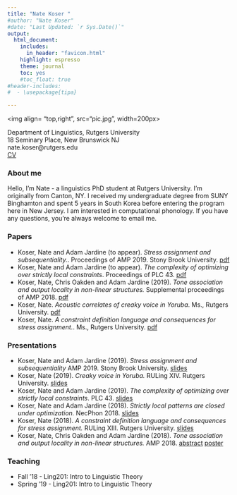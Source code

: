 ```yaml
---
title: "Nate Koser "
#author: "Nate Koser"
#date: "Last Updated: `r Sys.Date()`"
output: 
  html_document: 
    includes:
      in_header: "favicon.html"
    highlight: espresso
    theme: journal 
    toc: yes
    #toc_float: true
#header-includes:
#  - \usepackage{tipa}

---
```


 <img align= "top,right",  src="pic.jpg", width=200px>

<style>
    body .main-container {
        max-width: 700px;
    }
</style>


 
Department of Linguistics, Rutgers University 
<br>
18 Seminary Place, New Brunswick NJ
<br>
nate.koser@rutgers.edu
<br>
[CV](files/cv.pdf)




### About me


Hello, I'm Nate - a linguistics PhD student at Rutgers University. I'm originally from Canton, NY. I received my undergraduate degree from SUNY Binghamton and spent 5 years in South Korea before entering the program here in New Jersey. I am interested in computational phonology. If you have any questions, you're always welcome to email me.

### Papers

<ul>
<li> Koser, Nate and Adam Jardine (to appear). <i>Stress assignment and subsequentiality.</i>. Proceedings of AMP 2019. Stony Brook University. [pdf](files/amp2019proc.pdf) 
<li> Koser, Nate and Adam Jardine (to appear). <i>The complexity of optimizing over strictly local constraints</i>. Proceedings of PLC 43. [pdf](files/plc2019proc.pdf) 
<li> Koser, Nate, Chris Oakden and Adam Jardine (2019). <i>Tone association and output locality in non-linear structures.</i> Supplemental proceedings of AMP 2018. [pdf](files/amp2018proceed.pdf) 
<li>Koser, Nate. <i>Acoustic correlates of creaky voice in Yoruba</i>. Ms., Rutgers University. [pdf](files/qp2.pdf)
<li>Koser, Nate. <i>A constraint definition language and consequences for stress assignment.</i>. Ms., Rutgers University. [pdf](files/qp1.pdf)
</ul>

### Presentations

<ul>
<li> Koser, Nate and Adam Jardine (2019). <i>Stress assignment and subsequentiality</i> AMP 2019. Stony Brook University. [slides](files/amp2019slides.pdf)
<li> Koser, Nate (2019). <i>Creaky voice in Yoruba.</i> RULing XIV. Rutgers University. [slides](files/ruling19.pdf)
<li> Koser, Nate and Adam Jardine (2019). <i>The complexity of optimizing over strictly local constraints</i>. PLC 43. [slides](files/plcslides.pdf)
<li> Koser, Nate and Adam Jardine (2018). <i>Strictly local patterns are closed under optimization.</i> NecPhon 2018. [slides](files/necphonslides.pdf)
<li> Koser, Nate (2018). <i>A constraint definition language and consequences for stress assignment.</i> RULing XIII. Rutgers University. [slides](files/ruling18slides.pdf)
<li> Koser, Nate, Chris Oakden and Adam Jardine (2018). <i>Tone association and output locality in non-linear structures.</i> AMP 2018. [abstract](files/amp2018.pdf) [poster](files/amp2018poster.pdf) 
</ul>

### Teaching

<ul>
<li>Fall '18 - Ling201: Intro to Linguistic Theory
<li>Spring '19 - Ling201: Intro to Linguistic Theory
</ul>


<br><br><br><br>

